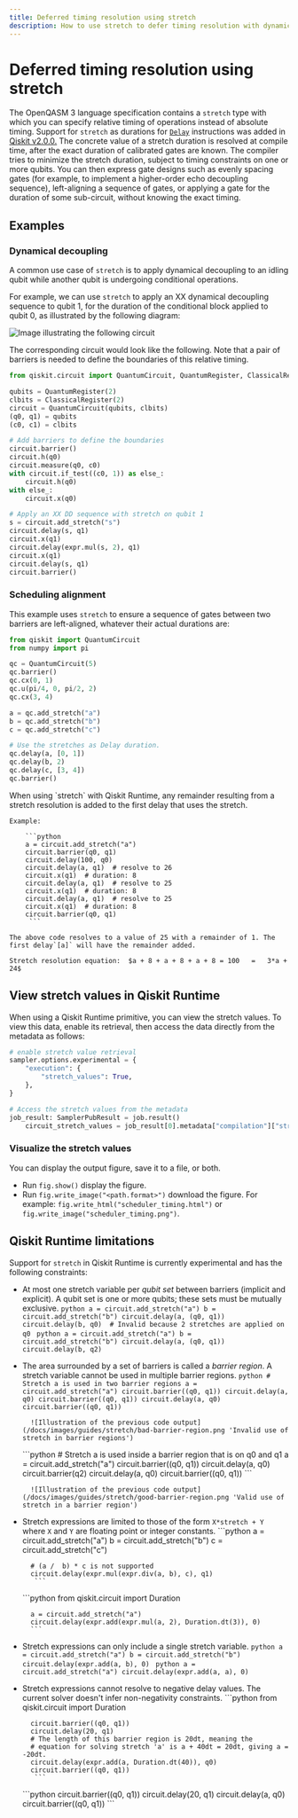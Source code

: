 ```yaml
---
title: Deferred timing resolution using stretch
description: How to use stretch to defer timing resolution with dynamic circuits
---
```


# Deferred timing resolution using stretch

The OpenQASM 3 language specification contains a `stretch` type with which you can specify relative timing of operations instead of absolute timing. Support for `stretch` as durations for [`Delay`](/docs/api/qiskit/circuit#qiskit.circuit.Delay) instructions was added in [Qiskit v2.0.0.](/docs/api/qiskit/release-notes/2.0#200) The concrete value of a stretch duration is resolved at compile time, after the exact duration of calibrated gates are known.  The compiler tries to minimize the stretch duration, subject to timing constraints on one or more qubits. You can then express gate designs such as evenly spacing gates (for example, to implement a higher-order echo decoupling sequence), left-aligning a sequence of gates, or applying a gate for the duration of some sub-circuit, without knowing the exact timing.

## Examples

### Dynamical decoupling

A common use case of `stretch` is to apply dynamical decoupling to an idling qubit while another qubit is undergoing conditional operations.

For example, we can use `stretch` to apply an XX dynamical decoupling sequence to qubit 1, for the duration of the conditional block applied to qubit 0, as illustrated by the following diagram:

![Image illustrating the following circuit](/docs/images/guides/stretch/stretch.avif)

The corresponding circuit would look like the following. Note that a pair of barriers is needed to define the boundaries of this relative timing.

```python
from qiskit.circuit import QuantumCircuit, QuantumRegister, ClassicalRegister

qubits = QuantumRegister(2)
clbits = ClassicalRegister(2)
circuit = QuantumCircuit(qubits, clbits)
(q0, q1) = qubits
(c0, c1) = clbits

# Add barriers to define the boundaries
circuit.barrier()
circuit.h(q0)
circuit.measure(q0, c0)
with circuit.if_test((c0, 1)) as else_:
    circuit.h(q0)
with else_:
    circuit.x(q0)

# Apply an XX DD sequence with stretch on qubit 1
s = circuit.add_stretch("s")
circuit.delay(s, q1)
circuit.x(q1)
circuit.delay(expr.mul(s, 2), q1)
circuit.x(q1)
circuit.delay(s, q1)
circuit.barrier()
```

### Scheduling alignment

This example uses `stretch` to ensure a sequence of gates between two barriers are left-aligned, whatever their actual durations are:

```python
from qiskit import QuantumCircuit
from numpy import pi

qc = QuantumCircuit(5)
qc.barrier()
qc.cx(0, 1)
qc.u(pi/4, 0, pi/2, 2)
qc.cx(3, 4)

a = qc.add_stretch("a")
b = qc.add_stretch("b")
c = qc.add_stretch("c")

# Use the stretches as Delay duration.
qc.delay(a, [0, 1])
qc.delay(b, 2)
qc.delay(c, [3, 4])
qc.barrier()
```

<Admonition type="note">
 When using `stretch` with Qiskit Runtime, any remainder resulting from a stretch resolution is added to the first delay that uses the stretch.

    Example:

        ```python
        a = circuit.add_stretch("a")
        circuit.barrier(q0, q1)
        circuit.delay(100, q0)
        circuit.delay(a, q1)  # resolve to 26
        circuit.x(q1)  # duration: 8
        circuit.delay(a, q1)  # resolve to 25
        circuit.x(q1)  # duration: 8
        circuit.delay(a, q1)  # resolve to 25
        circuit.x(q1)  # duration: 8
        circuit.barrier(q0, q1)
         ```

    The above code resolves to a value of 25 with a remainder of 1. The first delay`[a]` will have the remainder added.

    Stretch resolution equation:  $a + 8 + a + 8 + a + 8 = 100   =   3*a + 24$
</Admonition>

## View stretch values in Qiskit Runtime

When using a Qiskit Runtime primitive, you can view the stretch values.  To view this data, enable its retrieval, then access the data directly from the metadata as follows:

```python
# enable stretch value retrieval
sampler.options.experimental = {
    "execution": {
        "stretch_values": True,
    },
}

# Access the stretch values from the metadata
job_result: SamplerPubResult = job.result()
    circuit_stretch_values = job_result[0].metadata["compilation"]["stretch_values"]
```

### Visualize the stretch values

You can display the output figure, save it to a file, or both.

- Run `fig.show()` display the figure.
- Run `fig.write_image("<path.format>")` download the figure.  For example: `fig.write_html("scheduler_timing.html")` or `fig.write_image("scheduler_timing.png")`.

## Qiskit Runtime limitations

Support for `stretch` in Qiskit Runtime is currently experimental and has the following constraints:

- At most one stretch variable per _qubit set_ between barriers (implicit and explicit). A qubit set is one or more qubits; these sets must be mutually exclusive.
    <Tabs>
    <TabItem value="Invalid" label="Invalid">
        ```python
        a = circuit.add_stretch("a")
        b = circuit.add_stretch("b")
        circuit.delay(a, (q0, q1))
        circuit.delay(b, q0)  # Invalid because 2 stretches are applied on q0
        ```
     </TabItem>
     <TabItem value="Valid" label="Valid">
        ```python
        a = circuit.add_stretch("a")
        b = circuit.add_stretch("b")
        circuit.delay(a, (q0, q1))
        circuit.delay(b, q2)
        ```
     </TabItem>
    </Tabs>

- The area surrounded by a set of barriers is called a _barrier region_. A stretch variable cannot be used in multiple barrier regions.
    <Tabs>
         <TabItem value="Invalid" label="Invalid">
        ```python
        # Stretch a is used in two barrier regions
        a = circuit.add_stretch("a")
        circuit.barrier((q0, q1))
        circuit.delay(a, q0)
        circuit.barrier((q0, q1))
        circuit.delay(a, q0)
        circuit.barrier((q0, q1))
         ```

        ![Illustration of the previous code output](/docs/images/guides/stretch/bad-barrier-region.png 'Invalid use of stretch in barrier regions')

     </TabItem>
     <TabItem value="Valid" label="Valid">
        ```python
        # Stretch a is used inside a barrier region that is on q0 and q1
        a = circuit.add_stretch("a")
        circuit.barrier((q0, q1))
        circuit.delay(a, q0)
        circuit.barrier(q2)
        circuit.delay(a, q0)
        circuit.barrier((q0, q1))
        ```

        ![Illustration of the previous code output](/docs/images/guides/stretch/good-barrier-region.png 'Valid use of stretch in a barrier region')

     </TabItem>
    </Tabs>

- Stretch expressions are limited to those of the form `X*stretch + Y` where `X` and `Y` are floating point or integer constants.
    <Tabs>
         <TabItem value="Invalid" label="Invalid">
        ```python
        a = circuit.add_stretch("a")
        b = circuit.add_stretch("b")
        c = circuit.add_stretch("c")

        # (a /  b) * c is not supported
        circuit.delay(expr.mul(expr.div(a, b), c), q1)
         ```
     </TabItem>
     <TabItem value="Valid" label="Valid">
        ```python
        from qiskit.circuit import Duration

        a = circuit.add_stretch("a")
        circuit.delay(expr.add(expr.mul(a, 2), Duration.dt(3)), 0)
        ```
     </TabItem>
    </Tabs>

- Stretch expressions can only include a single stretch variable.
    <Tabs>
        <TabItem value="Invalid" label="Invalid">
        ```python
        a = circuit.add_stretch("a")
        b = circuit.add_stretch("b")
        circuit.delay(expr.add(a, b), 0)
         ```
     </TabItem>
         <TabItem value="Valid" label="Valid">
        ```python
        a = circuit.add_stretch("a")
        circuit.delay(expr.add(a, a), 0)
        ```
     </TabItem>

    </Tabs>

- Stretch expressions cannot resolve to negative delay values. The current solver doesn't infer non-negativity constraints.
    <Tabs>
         <TabItem value="Invalid" label="Invalid">
        ```python
        from qiskit.circuit import Duration

        circuit.barrier((q0, q1))
        circuit.delay(20, q1)
        # The length of this barrier region is 20dt, meaning the
        # equation for solving stretch 'a' is a + 40dt = 20dt, giving a = -20dt.
        circuit.delay(expr.add(a, Duration.dt(40)), q0)
        circuit.barrier((q0, q1))
         ```
     </TabItem>
     <TabItem value="Valid" label="Valid">
        ```python
        circuit.barrier((q0, q1))
        circuit.delay(20, q1)
        circuit.delay(a, q0)
        circuit.barrier((q0, q1))
        ```
     </TabItem>
    </Tabs>


